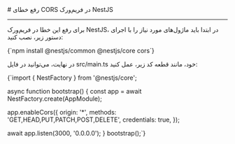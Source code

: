 

<Layout>
<Head>
<title>مستندات رفع خطای CORS در NestJS - لیارا</title>
</Head>
# رفع خطای CORS در فریم‌ورک NestJS
<hr className="mb-2" />

برای رفع این خطا در فریم‌ورک NestJS، در ابتدا باید ماژول‌های مورد نیاز را با اجرای دستور زیر، نصب کنید:
<div className="h-2" />
<div dir='ltr'>
    <Highlight className="bash">
        {`npm install @nestjs/common @nestjs/core cors`}
    </Highlight>
</div>
<div className="h-2" />

در نهایت، می‌توانید در فایل <Important>src/main.ts</Important> خود، مانند قطعه کد زیر، عمل کنید:
<div className="h-2" />
<div dir='ltr'>
    <Highlight className="js">
        {`import { NestFactory } from '@nestjs/core';

async function bootstrap() {
  const app = await NestFactory.create(AppModule);

  app.enableCors({
    origin: '*',
    methods: 'GET,HEAD,PUT,PATCH,POST,DELETE',
    credentials: true,
  });

  await app.listen(3000, '0.0.0.0');
}
bootstrap();`}
    </Highlight>
</div>
<div className="h-2" />

</Layout>